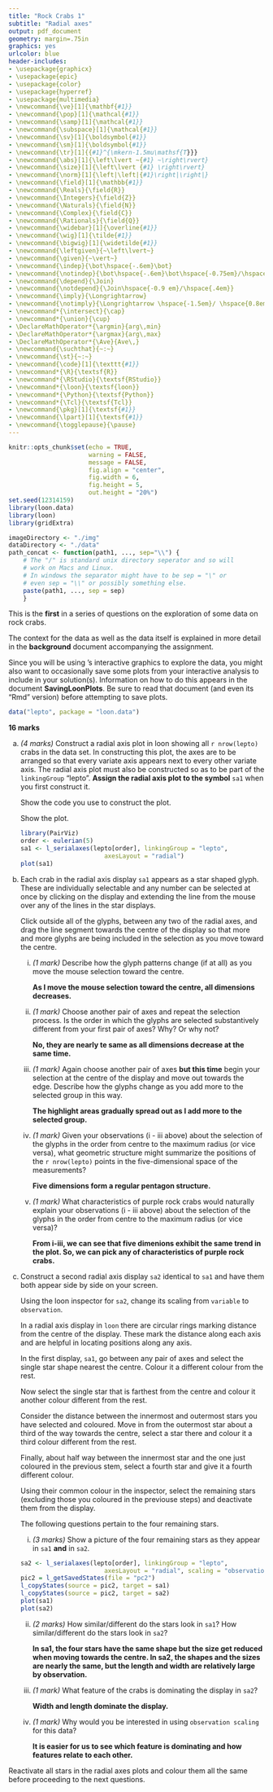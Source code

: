 ```yaml
---
title: "Rock Crabs 1"
subtitle: "Radial axes"
output: pdf_document
geometry: margin=.75in
graphics: yes
urlcolor: blue
header-includes:
- \usepackage{graphicx}
- \usepackage{epic}
- \usepackage{color}
- \usepackage{hyperref}
- \usepackage{multimedia}
- \newcommand{\ve}[1]{\mathbf{#1}}
- \newcommand{\pop}[1]{\mathcal{#1}}
- \newcommand{\samp}[1]{\mathcal{#1}}
- \newcommand{\subspace}[1]{\mathcal{#1}}
- \newcommand{\sv}[1]{\boldsymbol{#1}}
- \newcommand{\sm}[1]{\boldsymbol{#1}}
- \newcommand{\tr}[1]{{#1}^{\mkern-1.5mu\mathsf{T}}}
- \newcommand{\abs}[1]{\left\lvert ~{#1} ~\right\rvert}
- \newcommand{\size}[1]{\left\lvert {#1} \right\rvert}
- \newcommand{\norm}[1]{\left|\left|{#1}\right|\right|}
- \newcommand{\field}[1]{\mathbb{#1}}
- \newcommand{\Reals}{\field{R}}
- \newcommand{\Integers}{\field{Z}}
- \newcommand{\Naturals}{\field{N}}
- \newcommand{\Complex}{\field{C}}
- \newcommand{\Rationals}{\field{Q}}
- \newcommand{\widebar}[1]{\overline{#1}}
- \newcommand{\wig}[1]{\tilde{#1}}
- \newcommand{\bigwig}[1]{\widetilde{#1}}
- \newcommand{\leftgiven}{~\left\lvert~}
- \newcommand{\given}{~\vert~}
- \newcommand{\indep}{\bot\hspace{-.6em}\bot}
- \newcommand{\notindep}{\bot\hspace{-.6em}\bot\hspace{-0.75em}/\hspace{.4em}}
- \newcommand{\depend}{\Join}
- \newcommand{\notdepend}{\Join\hspace{-0.9 em}/\hspace{.4em}}
- \newcommand{\imply}{\Longrightarrow}
- \newcommand{\notimply}{\Longrightarrow \hspace{-1.5em}/ \hspace{0.8em}}
- \newcommand*{\intersect}{\cap}
- \newcommand*{\union}{\cup}
- \DeclareMathOperator*{\argmin}{arg\,min}
- \DeclareMathOperator*{\argmax}{arg\,max}
- \DeclareMathOperator*{\Ave}{Ave\,}
- \newcommand{\suchthat}{~:~}
- \newcommand{\st}{~:~} 
- \newcommand{\code}[1]{\texttt{#1}}
- \newcommand*{\R}{\textsf{R}}
- \newcommand*{\RStudio}{\textsf{RStudio}}
- \newcommand*{\loon}{\textsf{loon}}
- \newcommand*{\Python}{\textsf{Python}}
- \newcommand*{\Tcl}{\textsf{Tcl}}
- \newcommand{\pkg}[1]{\textsf{#1}}
- \newcommand{\lpart}[1]{\textsf{#1}}
- \newcommand{\togglepause}{\pause}
---
```

  
```r
knitr::opts_chunk$set(echo = TRUE, 
                      warning = FALSE,
                      message = FALSE,
                      fig.align = "center", 
                      fig.width = 6, 
                      fig.height = 5,
                      out.height = "20%")
set.seed(12314159)
library(loon.data)
library(loon)
library(gridExtra)

imageDirectory <- "./img"
dataDirectory <- "./data"
path_concat <- function(path1, ..., sep="\\") {
    # The "/" is standard unix directory seperator and so will
    # work on Macs and Linux.
    # In windows the separator might have to be sep = "\" or 
    # even sep = "\\" or possibly something else. 
    paste(path1, ..., sep = sep)
    }
```

This is the **first** in a series of questions on the exploration of some data on rock crabs.  

The context for the data as well as the data itself is explained in more detail in the **background** document accompanying the assignment.

Since you will be using \loon's interactive graphics to explore the data, you might also want to occasionally save some plots from your interactive analysis to include in your solution(s).
Information on how to do this appears in the document **SavingLoonPlots**.  Be sure to read that document (and even its "Rmd" version) before attempting to save \loon{} plots.

```r
data("lepto", package = "loon.data")
```

**16 marks**

a. *(4 marks)* Construct a radial axis plot in loon showing all `r nrow(lepto)` crabs in the data set.  In constructing this plot, the axes are to be arranged so that every variate axis appears next to every other variate axis.  The radial axis plot must also be constructed so as to be part of the `linkingGroup` "lepto".  **Assign the radial axis plot to the symbol** `sa1` when you first construct it.

    Show the code you use to construct the plot.
    
    Show the plot.
    
    
    ```r
    library(PairViz)
    order <- eulerian(5)
    sa1 <- l_serialaxes(lepto[order], linkingGroup = "lepto",
                           axesLayout = "radial")
    plot(sa1)
    ```

b. Each crab in the radial axis display `sa1` appears as a star shaped glyph. These are individually selectable and any number can be selected at once by clicking on the display and extending the line from the mouse over any of the lines in the star displays.
    
    Click outside all of the glyphs, between any two of the radial axes, and drag the line segment towards the centre of the display so that more and more glyphs are being included in the selection as you move toward the centre.
        
    i. *(1 mark)* Describe how the glyph patterns change (if at all) as you move the mouse selection toward the centre.
    
       **As I move the mouse selection toward the centre, all dimensions decreases.**
        
            
    ii. *(1 mark)* Choose another pair of axes and repeat the selection process. Is the order in which the glyphs are selected substantively different from your first pair of axes?  Why? Or why not?
        
        **No, they are nearly te same as all dimensions decrease at the same time.**
        
            
    iii. *(1 mark)* Again choose another pair of axes **but this time** begin your selection at the centre of the display and move out towards the edge.  Describe how the glyphs change as you add more to the selected group in this way.
    
         **The highlight areas gradually spread out as I add more to the selected group.**
        
          
    iv. *(1 mark)* Given your observations (i - iii above) about the selection of the glyphs in the order from centre to the maximum radius (or vice versa), what geometric structure might summarize the positions of the `r nrow(lepto)` points in the  five-dimensional space of the measurements?
    
        **Five dimensions form a regular pentagon structure.**
        
          
    v. *(1 mark)* What characteristics of purple rock crabs would naturally explain your observations (i - iii above) about the selection of the glyphs in the order from centre to the maximum radius (or vice versa)? 
    
       **From i-iii, we can see that five dimenions exhibit the same trend in the plot. So, we can pick any of characteristics of purple rock crabs.**


c. Construct a second radial axis display `sa2` identical to `sa1` and have them both appear side by side on your screen. 
    
    Using the loon inspector for `sa2`, change its scaling from `variable` to `observation`.
        
    In a radial axis display in `loon` there are circular rings marking distance from the centre of the display.  These mark the distance along each axis and are helpful in locating positions along any axis.
    
    In the first display,  `sa1`, go between any pair of axes and select the single star shape nearest the centre. Colour it a different colour from the rest.  
    
    Now select the single star that is farthest from the centre and colour it another colour different from the rest.  
    
    Consider the distance between the innermost and outermost stars you have selected and coloured. Move in from the outermost star about a third of the way towards the centre, select a star there and colour it a third colour different from the rest.  
    
    Finally, about half way between the innermost star and the one just coloured in the previous stem, select a fourth star and give it a fourth different colour. 
    
    Using their common colour in the inspector, select the remaining stars (excluding those you coloured in the previouse steps) and deactivate them from the display.
    
    The following questions pertain to the four remaining stars.
        
    i. *(3 marks)*  Show a picture of the four remaining stars as they appear in `sa1` **and** in `sa2`.
    
    ```r
    sa2 <- l_serialaxes(lepto[order], linkingGroup = "lepto",
                           axesLayout = "radial", scaling = "observation")
    pic2 = l_getSavedStates(file = "pc2")
    l_copyStates(source = pic2, target = sa1)
    l_copyStates(source = pic2, target = sa2)
    plot(sa1)
    plot(sa2)
    ```
    
    ii. *(2 marks)* How similar/different do the stars look in `sa1`? How similar/different do the stars look in `sa2`? 
    
        **In sa1, the four stars have the same shape but the size get reduced when moving towards the centre. In sa2, the shapes and the sizes are nearly the same, but the length and width are relatively large by observation.**
        
    iii. *(1 mark)* What feature of the crabs is dominating the display in `sa2`?  
    
         **Width and length dominate the display.**
        
    iv.  *(1 mark)* Why would you be interested in using `observation scaling` for this data?
        
         **It is easier for us to see which feature is dominating and how features relate to each other.**
            
Reactivate all stars in the radial axes plots and colour them all the same before proceeding to the next questions.

